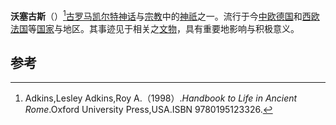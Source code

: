 {{Infobox deity|type=Irish
| name = 沃塞古斯
|god_of=狩猎与植林之神}}
'''沃塞古斯'''（{{lang-en|Vosegus}}）<ref>Adkins,Lesley Adkins,Roy A.（1998）.''Handbook to Life in Ancient Rome''.Oxford University Press,USA.ISBN 9780195123326.</ref>[[古罗马|古罗马]][[凯尔特|凯尔特]][[神话|神话]]与[[宗教|宗教]]中的[[神祇|神祇]]之一。流行于今[[中欧|中欧]][[德国|德国]]和[[西欧|西欧]][[法国|法国]]等[[国家|国家]]与地区。其事迹见于相关之[[文物|文物]]，具有重要地影响与积极意义。

== 参考 ==
{{reflist}}
{{Gaulish-Brythonic mythology}}
